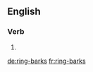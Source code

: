 ==English==

===Verb===
{{head|en|head=[[ring]]-[[barks]]}}

# {{en-third-person singular of|ring-bark}}

[[de:ring-barks]]
[[fr:ring-barks]]